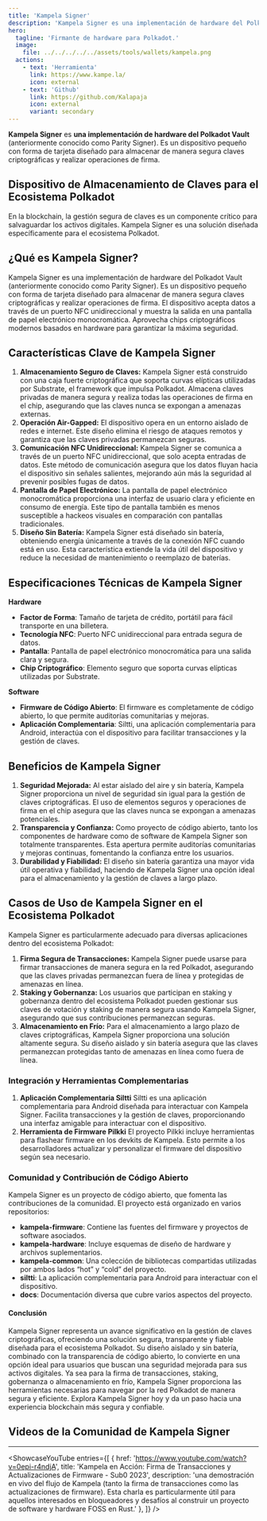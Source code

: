 ```yaml
---
title: 'Kampela Signer'
description: 'Kampela Signer es una implementación de hardware del Polkadot Vault. Es un dispositivo pequeño con forma de tarjeta diseñado para almacenar de manera segura claves criptográficas y realizar operaciones de firma.'
hero:
  tagline: 'Firmante de hardware para Polkadot.'
  image: 
    file: ../../../../../assets/tools/wallets/kampela.png
  actions:
    - text: 'Herramienta'
      link: https://www.kampe.la/
      icon: external
    - text: 'Github'
      link: https://github.com/Kalapaja
      icon: external
      variant: secondary
---
```



**Kampela Signer** es **una implementación de hardware del Polkadot Vault** (anteriormente conocido como Parity Signer). Es un dispositivo pequeño con forma de tarjeta diseñado para almacenar de manera segura claves criptográficas y realizar operaciones de firma.

## Dispositivo de Almacenamiento de Claves para el Ecosistema Polkadot
En la blockchain, la gestión segura de claves es un componente crítico para salvaguardar los activos digitales. Kampela Signer es una solución diseñada específicamente para el ecosistema Polkadot.

## ¿Qué es Kampela Signer?
Kampela Signer es una implementación de hardware del Polkadot Vault (anteriormente conocido como Parity Signer). Es un dispositivo pequeño con forma de tarjeta diseñado para almacenar de manera segura claves criptográficas y realizar operaciones de firma. El dispositivo acepta datos a través de un puerto NFC unidireccional y muestra la salida en una pantalla de papel electrónico monocromática. Aprovecha chips criptográficos modernos basados en hardware para garantizar la máxima seguridad.

## Características Clave de Kampela Signer
1. **Almacenamiento Seguro de Claves:** Kampela Signer está construido con una caja fuerte criptográfica que soporta curvas elípticas utilizadas por Substrate, el framework que impulsa Polkadot. Almacena claves privadas de manera segura y realiza todas las operaciones de firma en el chip, asegurando que las claves nunca se expongan a amenazas externas.
2. **Operación Air-Gapped:** El dispositivo opera en un entorno aislado de redes e internet. Este diseño elimina el riesgo de ataques remotos y garantiza que las claves privadas permanezcan seguras.
3. **Comunicación NFC Unidireccional:** Kampela Signer se comunica a través de un puerto NFC unidireccional, que solo acepta entradas de datos. Este método de comunicación asegura que los datos fluyan hacia el dispositivo sin señales salientes, mejorando aún más la seguridad al prevenir posibles fugas de datos.
4. **Pantalla de Papel Electrónico:** La pantalla de papel electrónico monocromática proporciona una interfaz de usuario clara y eficiente en consumo de energía. Este tipo de pantalla también es menos susceptible a hackeos visuales en comparación con pantallas tradicionales.
5. **Diseño Sin Batería:** Kampela Signer está diseñado sin batería, obteniendo energía únicamente a través de la conexión NFC cuando está en uso. Esta característica extiende la vida útil del dispositivo y reduce la necesidad de mantenimiento o reemplazo de baterías.

## Especificaciones Técnicas de Kampela Signer
**Hardware**
- **Factor de Forma**: Tamaño de tarjeta de crédito, portátil para fácil transporte en una billetera.
- **Tecnología NFC**: Puerto NFC unidireccional para entrada segura de datos.
- **Pantalla**: Pantalla de papel electrónico monocromática para una salida clara y segura.
- **Chip Criptográfico**: Elemento seguro que soporta curvas elípticas utilizadas por Substrate.

**Software**
- **Firmware de Código Abierto**: El firmware es completamente de código abierto, lo que permite auditorías comunitarias y mejoras.
- **Aplicación Complementaria**: Siltti, una aplicación complementaria para Android, interactúa con el dispositivo para facilitar transacciones y la gestión de claves.

## Beneficios de Kampela Signer
1. **Seguridad Mejorada:** Al estar aislado del aire y sin batería, Kampela Signer proporciona un nivel de seguridad sin igual para la gestión de claves criptográficas. El uso de elementos seguros y operaciones de firma en el chip asegura que las claves nunca se expongan a amenazas potenciales.
2. **Transparencia y Confianza:** Como proyecto de código abierto, tanto los componentes de hardware como de software de Kampela Signer son totalmente transparentes. Esta apertura permite auditorías comunitarias y mejoras continuas, fomentando la confianza entre los usuarios.
3. **Durabilidad y Fiabilidad:** El diseño sin batería garantiza una mayor vida útil operativa y fiabilidad, haciendo de Kampela Signer una opción ideal para el almacenamiento y la gestión de claves a largo plazo.

## Casos de Uso de Kampela Signer en el Ecosistema Polkadot
Kampela Signer es particularmente adecuado para diversas aplicaciones dentro del ecosistema Polkadot:
1. **Firma Segura de Transacciones:** Kampela Signer puede usarse para firmar transacciones de manera segura en la red Polkadot, asegurando que las claves privadas permanezcan fuera de línea y protegidas de amenazas en línea.
2. **Staking y Gobernanza:** Los usuarios que participan en staking y gobernanza dentro del ecosistema Polkadot pueden gestionar sus claves de votación y staking de manera segura usando Kampela Signer, asegurando que sus contribuciones permanezcan seguras.
3. **Almacenamiento en Frío:** Para el almacenamiento a largo plazo de claves criptográficas, Kampela Signer proporciona una solución altamente segura. Su diseño aislado y sin batería asegura que las claves permanezcan protegidas tanto de amenazas en línea como fuera de línea.

### Integración y Herramientas Complementarias
1. **Aplicación Complementaria Siltti**
Siltti es una aplicación complementaria para Android diseñada para interactuar con Kampela Signer. Facilita transacciones y la gestión de claves, proporcionando una interfaz amigable para interactuar con el dispositivo.
2. **Herramienta de Firmware Pilkki**
El proyecto Pilkki incluye herramientas para flashear firmware en los devkits de Kampela. Esto permite a los desarrolladores actualizar y personalizar el firmware del dispositivo según sea necesario.

### Comunidad y Contribución de Código Abierto
Kampela Signer es un proyecto de código abierto, que fomenta las contribuciones de la comunidad. El proyecto está organizado en varios repositorios:
- **kampela-firmware**: Contiene las fuentes del firmware y proyectos de software asociados.
- **kampela-hardware**: Incluye esquemas de diseño de hardware y archivos suplementarios.
- **kampela-common**: Una colección de bibliotecas compartidas utilizadas por ambos lados “hot” y “cold” del proyecto.
- **siltti**: La aplicación complementaria para Android para interactuar con el dispositivo.
- **docs**: Documentación diversa que cubre varios aspectos del proyecto.

#### Conclusión
Kampela Signer representa un avance significativo en la gestión de claves criptográficas, ofreciendo una solución segura, transparente y fiable diseñada para el ecosistema Polkadot. Su diseño aislado y sin batería, combinado con la transparencia de código abierto, lo convierte en una opción ideal para usuarios que buscan una seguridad mejorada para sus activos digitales. Ya sea para la firma de transacciones, staking, gobernanza o almacenamiento en frío, Kampela Signer proporciona las herramientas necesarias para navegar por la red Polkadot de manera segura y eficiente. Explora Kampela Signer hoy y da un paso hacia una experiencia blockchain más segura y confiable.

## Videos de la Comunidad de Kampela Signer
------------
<ShowcaseYouTube
  entries={[
    {
      href: 'https://www.youtube.com/watch?v=0epi-r4ndjA',
      title: 'Kampela en Acción: Firma de Transacciones y Actualizaciones de Firmware - Sub0 2023',
      description: 'una demostración en vivo del flujo de Kampela (tanto la firma de transacciones como las actualizaciones de firmware). Esta charla es particularmente útil para aquellos interesados en bloqueadores y desafíos al construir un proyecto de software y hardware FOSS en Rust.'
    },
  ]} />
